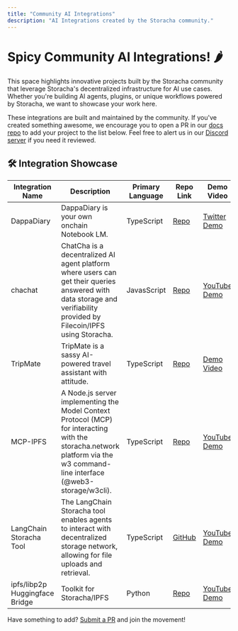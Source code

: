 ```yaml
---
title: "Community AI Integrations"
description: "AI Integrations created by the Storacha community."
---
```


# Spicy Community AI Integrations! 🌶️

This space highlights innovative projects built by the Storacha community that leverage Storacha's decentralized infrastructure for AI use cases. Whether you're building AI agents, plugins, or unique workflows powered by Storacha, we want to showcase your work here.

These integrations are built and maintained by the community. If you've created something awesome, we encourage you to open a PR in our [docs repo](https://github.com/storacha/docs/blob/main/src/pages/ai/community-integrations.mdx) to add your project to the list below. Feel free to alert us in our [Discord server](https://discord.gg/3q5dBVjmMz) if you need it reviewed.

## 🛠️ Integration Showcase

| Integration Name | Description | Primary Language | Repo Link | Demo Video |
|------------------|-------------|------------------|-----------|-------------|
| DappaDiary | DappaDiary is your own onchain Notebook LM. | TypeScript | [Repo](https://github.com/DappaDanDev/dappaDiary) | [Twitter Demo](https://x.com/DAppaDanDev/status/1911381457240482173) |
| chachat | ChatCha is a decentralized AI agent platform where users can get their queries answered with data storage and verifiability provided by Filecoin/IPFS using Storacha. | JavasScript | [Repo](https://github.com/AkashMundari/ChatCha) | [YouTube Demo](https://www.youtube.com/watch?v=N1t-bySH3Q0) |
| TripMate | TripMate is a sassy AI-powered travel assistant with attitude. | TypeScript | [Repo](https://github.com/Dhruv-Varshney-developer/Tripmate-Planner) | [Demo Video](https://www.veed.io/view/e90b293f-0748-4790-9267-b9aa90c7b180?panel=share) |
| MCP-IPFS | A Node.js server implementing the Model Context Protocol (MCP) for interacting with the storacha.network platform via the w3 command-line interface (@web3-storage/w3cli). | TypeScript | [Repo](https://github.com/alexbakers/mcp-ipfs) | [YouTube Demo](https://www.youtube.com/watch?v=_O0q3mGJ-w4) |
| LangChain Storacha Tool | The LangChain Storacha tool enables agents to interact with decentralized storage network, allowing for file uploads and retrieval. | TypeScript | [GitHub](https://github.com/black-domain/langchain-storacha-tool) | [YouTube Demo](https://www.youtube.com/watch?v=WzCVwVU60D4) |
| ipfs/libp2p Huggingface Bridge | Toolkit for Storacha/IPFS | Python | [Repo](https://github.com/endomorphosis/ipfs_kit_py) | [YouTube Demo](https://youtu.be/UKtN5AlzUqs) |

Have something to add? [Submit a PR](https://github.com/storacha/docs/blob/main/src/pages/ai/community-integrations.mdx) and join the movement!
